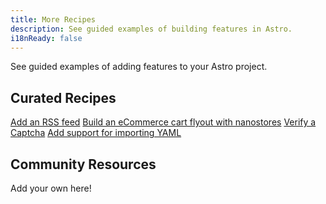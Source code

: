 ```yaml
---
title: More Recipes
description: See guided examples of building features in Astro.
i18nReady: false
---
```


See guided examples of adding features to your Astro project.


## Curated Recipes

<RecipeBox icon="clipboard-check">
  <a href="/en/guides/rss/">Add an RSS feed</a>
</RecipeBox>

<RecipeBox icon="puzzle-piece">
  <a href="/en/recipes/nanostores">Build an eCommerce cart flyout with nanostores</a>
</RecipeBox>

<RecipeBox icon="puzzle-piece">
  <a href="/en/recipes/captcha/">Verify a Captcha</a>
</RecipeBox>

<RecipeBox icon="puzzle-piece">
  <a href="/en/recipes/add-yaml-support/">Add support for importing YAML</a>
</RecipeBox>

## Community Resources

Add your own here!
